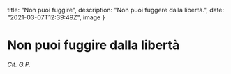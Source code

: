 
  title: "Non puoi fuggire",
  description: "Non puoi fuggere dalla libertà.",
  date: "2021-03-07T12:39:49Z",
  image
}


# Non puoi fuggire dalla libertà

*Cit. G.P.*

